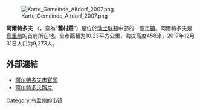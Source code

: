 {{noteTA|G1=瑞士地名}}
{{Infobox settlement
| name = 阿尔特多夫
| native_name = Altdorf
| nickname = 
| settlement_type = 城市
| image_skyline = File:Altdorf Ortskern.JPG
| imagesize = 
| image_caption = 阿尔特多夫市风光
| image_flag = 
| flag_size = 
| image_seal = File:WappenAltdorf2016.svg
| seal_size = 100x80px
| image_shield = 
| pushpin_map = Switzerland
| pushpin_label_position = bottom
| subdivision_type = 国家
| subdivision_name = {{CHE}}
| subdivision_type1 = [[瑞士行政区划|州]]
| subdivision_name1 = [[乌里州|乌里州]]
| subdivision_type2 = [[区_(瑞士)|区]]
| subdivision_name2 = 
| subdivision_type3 = 
| subdivision_name3 = 
| leader_title = 
| leader_name = 
| established_title = 
| established_date = 
| established_title2 = 
| established_date2 = 
| elevation_m = 458
| area_total_km2 = 10.23
| population_as_of = 2017年12月31日
| population_total = 9273
| population_density_km2 = auto
| timezone = [[欧洲中部时间|CET]]
| utc_offset = +1
| timezone_DST = [[欧洲中部夏令时间|CEST]]
| utc_offset_DST = +2
| coordinates = {{coord|46|52|54|N|8|38|38|E|region:|display=inline}}
| postal_code_type = [[邮编|邮编]]
| postal_code = 6460
| area_code = 
| blank_name = 
| blank_info = 
| website = {{url|www.altdorf.ch}}
}}

[[File:Karte_Gemeinde_Altdorf_2007.png|thumb]]

'''阿爾特多夫''' （{{lang-de| Altdorf }}，意為“'''舊村莊'''”）是位於[[瑞士|瑞士联邦]]中部的一個[[瑞士城市列表|市镇]]。阿爾特多夫是[[烏里州|烏里州]]的首府所在地。全市面積为10.23平方公里，海拔高度458米，2017年12月31日人口为9,273人。

== 外部連結 ==
* [http://www.altdorf.ch/ 阿尔特多夫市官网] {{Wayback|url=http://www.altdorf.ch/ |date=20040609215747 }} {{de icon}}
* [https://web.archive.org/web/20080820172916/http://www.swissorama.org/fotos-photos/thumbnails-53.html 阿尔特多夫照片]

{{Authority control}}
{{DEFAULTSORT:Altdorf}}
{{Swiss-geo-stub}}
[[Category:乌里州的市镇|Category:乌里州的市镇]]